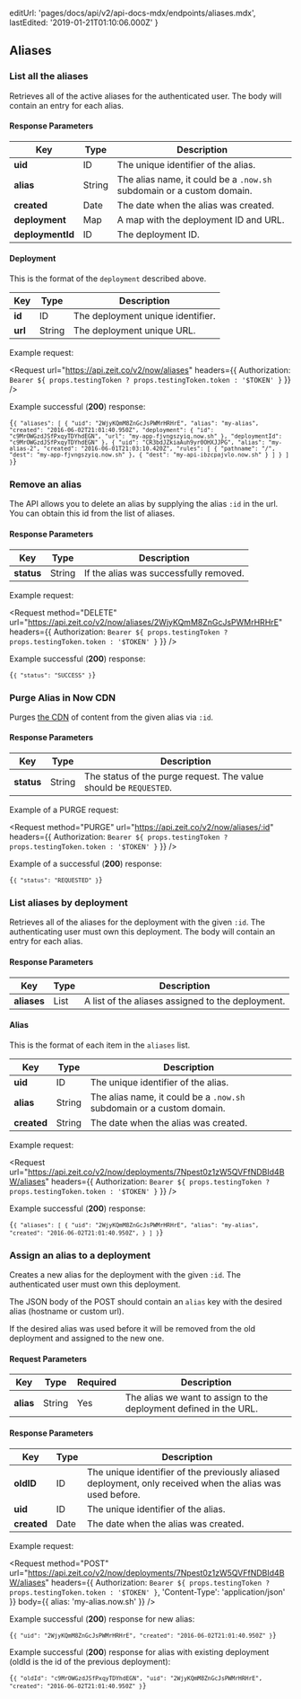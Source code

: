 
  editUrl: 'pages/docs/api/v2/api-docs-mdx/endpoints/aliases.mdx',
  lastEdited: '2019-01-21T01:10:06.000Z'
}

## Aliases

### List all the aliases

<Endpoint method="GET" url="/v2/now/aliases" />

Retrieves all of the active aliases for the authenticated user.
The body will contain an entry for each alias.

#### Response Parameters

| Key              | <HelpLink href="#api-basics/types" hasIcon>Type</HelpLink> | Description                                                           |
| ---------------- | ---------------------------------------------------------- | --------------------------------------------------------------------- |
| **uid**          | <HelpLink href="#api-basics/types">ID</HelpLink>           | The unique identifier of the alias.                                   |
| **alias**        | <HelpLink href="#api-basics/types">String</HelpLink>       | The alias name, it could be a `.now.sh` subdomain or a custom domain. |
| **created**      | <HelpLink href="#api-basics/types">Date</HelpLink>         | The date when the alias was created.                                  |
| **deployment**   | <HelpLink href="#api-basics/types">Map</HelpLink>          | A map with the deployment ID and URL.                                 |
| **deploymentId** | <HelpLink href="#api-basics/types">ID</HelpLink>           | The deployment ID.                                                    |

#### Deployment

This is the format of the `deployment` described above.

| Key     | <HelpLink href="#api-basics/types" hasIcon>Type</HelpLink> | Description                       |
| ------- | ---------------------------------------------------------- | --------------------------------- |
| **id**  | <HelpLink href="#api-basics/types">ID</HelpLink>           | The deployment unique identifier. |
| **url** | <HelpLink href="#api-basics/types">String</HelpLink>       | The deployment unique URL.        |

<Example>
  <span>Example request:</span>

<Request
  url="https://api.zeit.co/v2/now/aliases"
  headers={{
    Authorization: `Bearer ${
      props.testingToken ? props.testingToken.token : '$TOKEN'
    }`
  }}
/>

Example successful (**200**) response:

<Code lang="json">{`{
  "aliases": [
    {
      "uid": "2WjyKQmM8ZnGcJsPWMrHRHrE",
      "alias": "my-alias",
      "created": "2016-06-02T21:01:40.950Z",
      "deployment": {
        "id": "c9MrOWGzdJSfPxqyTDYhdEGN",
        "url": "my-app-fjvngszyiq.now.sh"
      },
      "deploymentId": "c9MrOWGzdJSfPxqyTDYhdEGN"
    },
    {
      "uid": "CR3bdJZkiaAuh9yr0OHXJJPG",
      "alias": "my-alias-2",
      "created": "2016-06-01T21:03:10.420Z",
      "rules": [
          {
              "pathname": "/",
              "dest": "my-app-fjvngszyiq.now.sh"
          },
          {
              "dest": "my-api-ibzcpajvlo.now.sh"
          }
      ]
    }
  ]
}`}</Code>
</Example>

### Remove an alias

<Endpoint method="DELETE" url="/v2/now/aliases/:id" />

The API allows you to delete an alias by supplying the alias `:id` in the url.
You can obtain this id from the list of aliases.

#### Response Parameters

| Key        | <HelpLink href="#api-basics/types" hasIcon>Type</HelpLink> | Description                            |
| ---------- | ---------------------------------------------------------- | -------------------------------------- |
| **status** | <HelpLink href="#api-basics/types">String</HelpLink>       | If the alias was successfully removed. |

<Example>
  <span>Example request:</span>

<Request
  method="DELETE"
  url="https://api.zeit.co/v2/now/aliases/2WjyKQmM8ZnGcJsPWMrHRHrE"
  headers={{
    Authorization: `Bearer ${
      props.testingToken ? props.testingToken.token : '$TOKEN'
    }`
  }}
/>

Example successful (**200**) response:

<Code lang="json">{`{
  "status": "SUCCESS"
}`}</Code>
</Example>

### Purge Alias in Now CDN

<Endpoint method="PURGE" url="/v2/now/aliases/:id" />

Purges [the CDN](/docs/v2/domains-and-aliases/cdn) of content from the given alias via `:id`.

#### Response Parameters

| Key        | <HelpLink href="#api-basics/types" hasIcon>Type</HelpLink> | Description                                                       |
| ---------- | ---------------------------------------------------------- | ----------------------------------------------------------------- |
| **status** | <HelpLink href="#api-basics/types">String</HelpLink>       | The status of the purge request. The value should be `REQUESTED`. |

<Example>
<span>Example of a <InlineCode>PURGE</InlineCode> request:</span>

<Request
  method="PURGE"
  url="https://api.zeit.co/v2/now/aliases/:id"
  headers={{
    Authorization: `Bearer ${
      props.testingToken ? props.testingToken.token : '$TOKEN'
    }`
  }}
/>

Example of a successful (**200**) response:

<Code lang="json">{`{
  "status": "REQUESTED"
}`}</Code>
</Example>

### List aliases by deployment

<Endpoint method="GET" url="/v2/now/deployments/:id/aliases" />

Retrieves all of the aliases for the deployment with the given `:id`.
The authenticating user must own this deployment.
The body will contain an entry for each alias.

#### Response Parameters

| Key         | <HelpLink href="#api-basics/types" hasIcon>Type</HelpLink> | Description                                       |
| ----------- | ---------------------------------------------------------- | ------------------------------------------------- |
| **aliases** | <HelpLink href="#api-basics/types">List</HelpLink>         | A list of the aliases assigned to the deployment. |

#### Alias

This is the format of each item in the `aliases` list.

| Key         | <HelpLink href="#api-basics/types" hasIcon>Type</HelpLink> | Description                                                           |
| ----------- | ---------------------------------------------------------- | --------------------------------------------------------------------- |
| **uid**     | <HelpLink href="#api-basics/types">ID</HelpLink>           | The unique identifier of the alias.                                   |
| **alias**   | <HelpLink href="#api-basics/types">String</HelpLink>       | The alias name, it could be a `.now.sh` subdomain or a custom domain. |
| **created** | <HelpLink href="#api-basics/types">String</HelpLink>       | The date when the alias was created.                                  |

<Example>
  <span>Example request:</span>

<Request
  url="https://api.zeit.co/v2/now/deployments/7Npest0z1zW5QVFfNDBId4BW/aliases"
  headers={{
    Authorization: `Bearer ${
      props.testingToken ? props.testingToken.token : '$TOKEN'
    }`
  }}
/>

Example successful (**200**) response:

<Code lang="json">{`{
  "aliases": [
    {
      "uid": "2WjyKQmM8ZnGcJsPWMrHRHrE",
      "alias": "my-alias",
      "created": "2016-06-02T21:01:40.950Z",
    }
  ]
}`}</Code>
</Example>

### Assign an alias to a deployment

<Endpoint method="POST" url="/v2/now/deployments/:id/aliases" />

Creates a new alias for the deployment with the given `:id`. The authenticated user must own this deployment.

The JSON body of the POST should contain an `alias` key with the desired alias (hostname or custom url).

If the desired alias was used before it will be removed from the old deployment and assigned to the new one.

#### Request Parameters

| Key       | <HelpLink href="#api-basics/types" hasIcon>Type</HelpLink> | Required | Description                                                       |
| --------- | ---------------------------------------------------------- | -------- | ----------------------------------------------------------------- |
| **alias** | <HelpLink href="#api-basics/types">String</HelpLink>       | Yes      | The alias we want to assign to the deployment defined in the URL. |

#### Response Parameters

| Key         | <HelpLink href="#api-basics/types" hasIcon>Type</HelpLink> | Description                                                                                               |
| ----------- | ---------------------------------------------------------- | --------------------------------------------------------------------------------------------------------- |
| **oldID**   | <HelpLink href="#api-basics/types">ID</HelpLink>           | The unique identifier of the previously aliased deployment, only received when the alias was used before. |
| **uid**     | <HelpLink href="#api-basics/types">ID</HelpLink>           | The unique identifier of the alias.                                                                       |
| **created** | <HelpLink href="#api-basics/types">Date</HelpLink>         | The date when the alias was created.                                                                      |

<Example>
  <span>Example request:</span>

<Request
  method="POST"
  url="https://api.zeit.co/v2/now/deployments/7Npest0z1zW5QVFfNDBId4BW/aliases"
  headers={{
    Authorization: `Bearer ${
      props.testingToken ? props.testingToken.token : '$TOKEN'
    }`,
    'Content-Type': 'application/json'
  }}
  body={{
    alias: 'my-alias.now.sh'
  }}
/>

Example successful (**200**) response for new alias:

<Code lang="json">{`{
  "uid": "2WjyKQmM8ZnGcJsPWMrHRHrE",
  "created": "2016-06-02T21:01:40.950Z"
}`}</Code>

Example successful (**200**) response for alias with existing deployment
(<InlineCode>oldId</InlineCode> is the id of the previous deployment):

<Code lang="json">{`{
  "oldId": "c9MrOWGzdJSfPxqyTDYhdEGN",
  "uid": "2WjyKQmM8ZnGcJsPWMrHRHrE",
  "created": "2016-06-02T21:01:40.950Z"
}`}</Code>
</Example>

